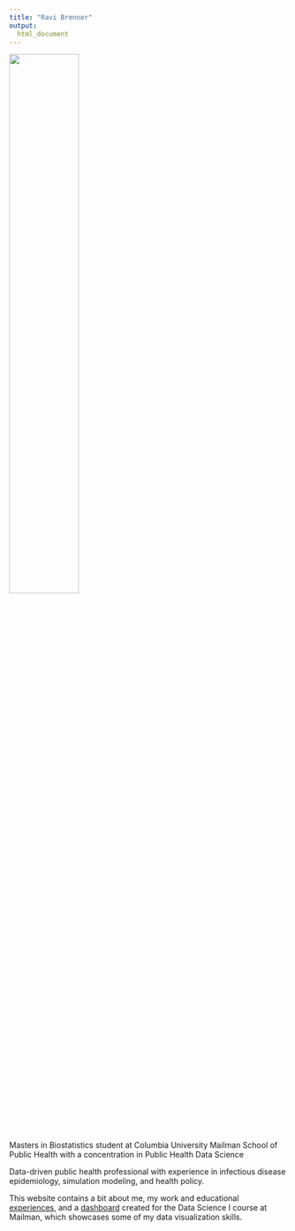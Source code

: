 ```yaml
---
title: "Ravi Brenner"
output: 
  html_document
---
```


<img src="images/headshot.jpeg" style="width:50%">

Masters in Biostatistics student at Columbia University Mailman School of Public Health with a concentration in Public Health Data Science

Data-driven public health professional with experience in infectious disease epidemiology, simulation modeling, and health policy.

This website contains a bit about me, my work and educational [experiences](resume.html), and a [dashboard](dashboard.html) created for the Data Science I course at Mailman, which showcases some of my data visualization skills.